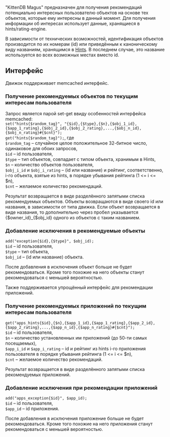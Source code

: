 "KittenDB Magus" предназначен для получения рекомендаций потенциально
интересных пользователю объектов на основе тех объектов, которые ему
интересны в данный момент. Для получения информации об интересах
использует данные, хранящиеся в hints/rating-engine.

В зависимости от технических возможностей, идентификация объектов производится
по их номерам (id) или приведённым к каноническому виду названиям, хранящимся
в [[KittenDB_Hints.wiki|Hints]]. В последнем случае, это название используется во всех возможных
местах вместо id.

==Интерфейс==
Движок поддерживает memcached интерфейс.

=== Получение рекомендуемых объектов по текущим интересам пользователя ===
Запрос является парой set-get ввиду особенностей интерфейса memcached:
<br>
<code> set("hints{$random_tag}", "{$id},{$type},{$n},{$obj_1_id},{$app_1_rating},{$obj_2_id},{$obj_2_rating},...,{$obj_n_id},{$obj_n_rating}&#35;{$cnt}");</code>
<br>
<code> get("hints{$random_tag}");</code>, где
<br>
<code> $random_tag</code> – случайное целое положительное 32-битное число,
одинаковое для обоих запросов,
<br>
<code> $id</code> – id пользователя,
<br>
<code> $type</code> – тип объектов, совпадает с типом объекта, хранимым в Hints,
<br>
<code> $n</code> – количество объектов пользователя,
<br>
<code> $obj_i_id</code> и <code> $obj_i_rating</code> – (id или название) и
рейтинг, соответственно, i-го объекта, взятые из hints, в порядке убывания
рейтинга (1 &lt;= i &lt;= $n),
<br>
<code> $cnt</code> – желаемое количество рекомендаций.

Результат возвращается в виде разделённого запятыми списка рекомендуемых
объектов. Объекты возвращаются в виде своего id или названия, в зависимости
от типа движка. Если объект возвращается в виде названия, то дополнительно
через пробел указывается {$owner_id}_{$obj_id} одного из объектов с таким
названием.

=== Добавление исключения в рекомендуемые объекты ===
<code> add("exception{$id},{$type}", $obj_id);</code>
<br>
<code> $id</code> – id пользователя,
<br>
<code> $type</code> – тип объекта,
<br>
<code> $obj_id</code> – (id или название) объекта.

После добавления в исключения объект больше не будет рекомендоваться. Кроме
того похожие на него объекты станут рекомендоваться с меньшей вероятностью.

Также поддерживается упрощённый интерфейс для рекомендации приложений.

=== Получение рекомендуемых приложений по текущим интересам пользователя ===
<code> get("apps_hints{$id},{$n},{$app_1_id},{$app_1_rating},{$app_2_id},{$app_2_rating},...,{$app_n_id},{$app_n_rating}&#35;{$cnt}");</code>
<br>
<code> $id</code> – id пользователя,
<br>
<code> $n</code> – количество установленных им приложений (до 50-ти самых
посещаемых),
<br>
<code> $app_i_id</code> и <code> $app_i_rating</code> – id и рейтинг из hints
i-го приложения пользователя в порядке убывания рейтинга (1 &lt;= i &lt;= $n),
<br>
<code> $cnt</code> – желаемое количество рекомендаций.

Результат возвращается в виде разделённого запятыми списка рекомендуемых
приложений.

=== Добавление исключения при рекомендации приложений ===
<code> add("apps_exception{$id}", $app_id); </code>
<br>
<code> $id</code> – id пользователя,
<br>
<code> $app_id</code> – id приложения.

После добавления в исключения приложение больше не будет рекомендоваться. Кроме
того похожие на него приложения станут рекомендоваться с меньшей вероятностью.
